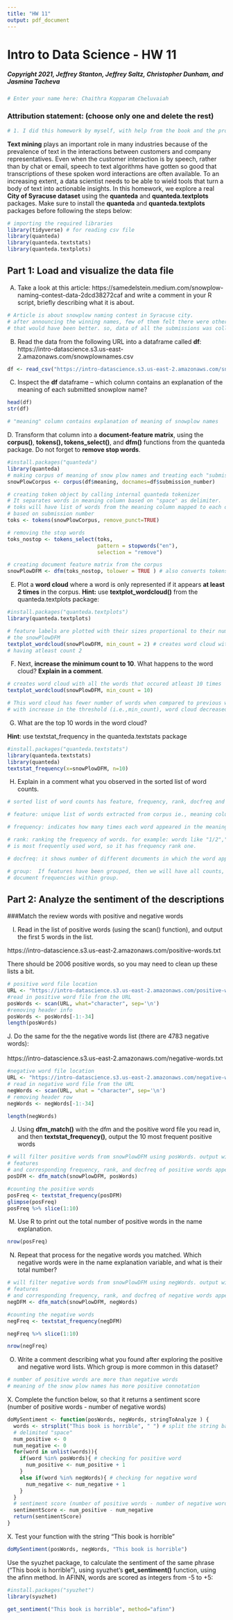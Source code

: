 ```yaml
---
title: "HW 11"
output: pdf_document
---
```


# Intro to Data Science - HW 11
##### Copyright 2021, Jeffrey Stanton, Jeffrey Saltz, Christopher Dunham, and Jasmina Tacheva


```r
# Enter your name here: Chaithra Kopparam Cheluvaiah
```

### Attribution statement: (choose only one and delete the rest)


```r
# 1. I did this homework by myself, with help from the book and the professor.
```

**Text mining** plays an important role in many industries because of the prevalence of text in the interactions between customers and company representatives. Even when the customer interaction is by speech, rather than by chat or email, speech to text algorithms have gotten so good that transcriptions of these spoken word interactions are often available. To an increasing extent, a data scientist needs to be able to wield tools that turn a body of text into actionable insights. In this homework, we explore a real **City of Syracuse dataset** using the **quanteda** and **quanteda.textplots** packages. Make sure to install the **quanteda** and **quanteda.textplots** packages before following the steps below:<br>
```r
# importing the required libraries
library(tidyverse) # for reading csv file
library(quanteda)
library(quanteda.textstats)
library(quanteda.textplots)
```

## Part 1: Load and visualize the data file  
A.	Take a look at this article: https://samedelstein.medium.com/snowplow-naming-contest-data-2dcd38272caf and write a comment in your R script, briefly describing what it is about.<br>


```r
# Article is about snowplow naming contest in Syracuse city.
# after announcing the winning names, few of them felt there were other options
# that would have been better. so, data of all the submissions was collected and analysed
```

B.	Read the data from the following URL into a dataframe called **df**:
https://intro-datascience.s3.us-east-2.amazonaws.com/snowplownames.csv


```r
df <- read_csv("https://intro-datascience.s3.us-east-2.amazonaws.com/snowplownames.csv")
```

C.	Inspect the **df** dataframe – which column contains an explanation of the meaning of each submitted snowplow name? 


```r
head(df)
str(df)

# "meaning" column contains explanation of meaning of snowplow names
```

D. Transform that column into a **document-feature matrix**, using the **corpus()**, **tokens(), tokens_select()**, and **dfm()** functions from the quanteda package. Do not forget to **remove stop words**.


```r
#install.packages("quanteda")
library(quanteda)
# making corpus of meaning of snow plow names and treating each "submission_number" as document
snowPlowCorpus <- corpus(df$meaning, docnames=df$submission_number)

# creating token object by calling internal quanteda tokenizer
# It separates words in meaning column based on "space" as delimiter.
# toks will have list of words from the meaning column mapped to each document
# based on submission number
toks <- tokens(snowPlowCorpus, remove_punct=TRUE)

# removing the stop words
toks_nostop <- tokens_select(toks, 
                             pattern = stopwords("en"), 
                             selection = "remove")

# creating document feature matrix from the corpus
snowPlowDFM <- dfm(toks_nostop, tolower = TRUE ) # also converts tokens into lower case
```

E.	Plot a **word cloud** where a word is only represented if it appears **at least 2 times** in the corpus. **Hint:** use **textplot_wordcloud()** from the quanteda.textplots package:


```r
#install.packages("quanteda.textplots")
library(quanteda.textplots)

# feature labels are plotted with their sizes proportional to their numerical values in
# the snowPlowDFM
textplot_wordcloud(snowPlowDFM, min_count = 2) # creates word cloud with all the words
# having atleast count 2
```

F.	Next, **increase the minimum count to 10**. What happens to the word cloud? **Explain in a comment**. 


```r
# creates word cloud with all the words that occured atleast 10 times
textplot_wordcloud(snowPlowDFM, min_count = 10)

# This word cloud has fewer number of words when compared to previous word cloud.
# with increase in the threshold (i.e.,min_count), word cloud decreased
```

G.	What are the top 10 words in the word cloud?

**Hint**: use textstat_frequency in the quanteda.textstats package


```r
#install.packages("quanteda.textstats")
library(quanteda.textstats)
library(quanteda)
textstat_frequency(x=snowPlowDFM, n=10)

```

H.	Explain in a comment what you observed in the sorted list of word counts. 


```r
# sorted list of word counts has feature, frequency, rank, docfreq and group columns

# feature: unique list of words extracted from corpus ie., meaning column

# frequency: indicates how many times each word appeared in the meaning column

# rank: ranking the frequency of words. for example: words like "1/2","i"
# is most frequently used word, so it has frequency rank one.

# docfreq: it shows number of different documents in which the word appeared

# group:  If features have been grouped, then we will have all counts, ranks, and
# document frequencies within group.
```

## Part 2: Analyze the sentiment of the descriptions

###Match the review words with positive and negative words

I.	Read in the list of positive words (using the scan() function), and output the first 5 words in the list. 

https://intro-datascience.s3.us-east-2.amazonaws.com/positive-words.txt
<br>

There should be 2006 positive words, so you may need to clean up these lists a bit.

```r
# positive word file location
URL <- "https://intro-datascience.s3.us-east-2.amazonaws.com/positive-words.txt"
#read in positive word file from the URL
posWords <- scan(URL, what="character", sep='\n')
#removing header info
posWords <- posWords[-1:-34]
length(posWords)
```

J. Do the same for the  the negative words list (there are 4783 negative words): <br>
<br>
https://intro-datascience.s3.us-east-2.amazonaws.com/negative-words.txt <br>

```r
#negative word file location
URL <- "https://intro-datascience.s3.us-east-2.amazonaws.com/negative-words.txt"
# read in negative word file from the URL
negWords <- scan(URL, what = "character", sep='\n')
# removing header row
negWords <- negWords[-1:-34]

length(negWords)

```

J.	Using **dfm_match()** with the dfm and the positive word file you read in, and then **textstat_frequency()**, output the 10 most frequent positive words


```r
# will filter positive words from snowPlowDFM using posWords. output will have matching positive
# features
# and corresponding frequency, rank, and docfreq of positive words appearing in the document
posDFM <- dfm_match(snowPlowDFM, posWords)

#counting the positive words
posFreq <- textstat_frequency(posDFM)
glimpse(posFreq)
posFreq %>% slice(1:10)
```

M.	Use R to print out the total number of positive words in the name explanation.


```r
nrow(posFreq)
```

N.	Repeat that process for the negative words you matched. Which negative words were in the name explanation variable, and what is their total number?


```r
# will filter negative words from snowPlowDFM using negWords. output will have matching neagtive
# features
# and corresponding frequency, rank, and docfreq of negative words appearing in the document
negDFM <- dfm_match(snowPlowDFM, negWords)

#counting the negative words
negFreq <- textstat_frequency(negDFM)

negFreq %>% slice(1:10)

nrow(negFreq)
```

O.	Write a comment describing what you found after exploring the positive and negative word lists. Which group is more common in this dataset?

```r
# number of positive words are more than negative words
# meaning of the snow plow names has more positive connotation
```

X. Complete the function below, so that it returns a sentiment score (number of positive words - number of negative words)


```r
doMySentiment <- function(posWords, negWords, stringToAnalyze ) {
  words <- strsplit("This book is horrible", " ") # split the string based on
  # delimited "space"
  num_positive <- 0
  num_negative <- 0
  for(word in unlist(words)){
    if(word %in% posWords){ # checking for positive word
      num_positive <- num_positive + 1
    }
    else if(word %in% negWords){ # checking for negative word
      num_negative <- num_negative + 1
    }
  }
  # sentiment score (number of positive words - number of negative words)
  sentimentScore <- num_positive - num_negative
  return(sentimentScore)
}

```

X. Test your function with the string "This book is horrible"


```r
doMySentiment(posWords, negWords, "This book is horrible")
```

Use the syuzhet package, to calculate the sentiment of the same phrase ("This book is horrible"), using syuzhet's **get_sentiment()** function, using the afinn method. In AFINN, words are scored as integers from -5 to +5:



```r
#install.packages("syuzhet")
library(syuzhet)

get_sentiment("This book is horrible", method="afinn")
```

